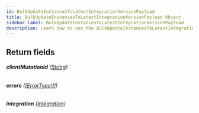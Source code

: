 ```yaml
---
id: BulkUpdateInstancesToLatestIntegrationVersionPayload
title: BulkUpdateInstancesToLatestIntegrationVersionPayload Object
sidebar_label: BulkUpdateInstancesToLatestIntegrationVersionPayload
description: Learn how to use the BulkUpdateInstancesToLatestIntegrationVersionPayload Object for Prismatic's API.
---
```


## Return fields

###### <b>clientMutationId</b> ([String](api/schema/scalar/String.mdx))

###### <b>errors</b> ([[ErrorType!]!](api/schema/object/ErrorType.mdx))

###### <b>integration</b> ([Integration](api/schema/object/Integration.mdx))
